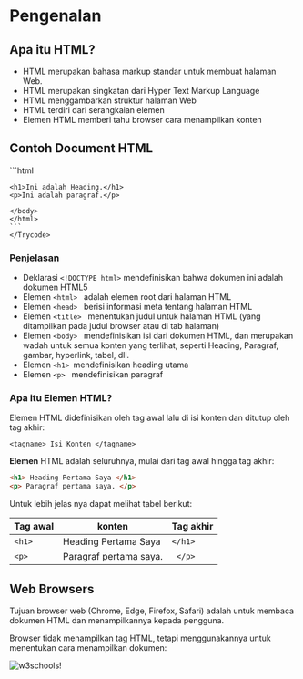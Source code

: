 # Pengenalan

## Apa itu HTML?
* HTML merupakan bahasa markup standar untuk membuat halaman Web.
* HTML merupakan singkatan dari Hyper Text Markup Language
* HTML menggambarkan struktur halaman Web
* HTML terdiri dari serangkaian elemen
* Elemen HTML memberi tahu browser cara menampilkan konten


## Contoh Document HTML

<div >
<Trycode code_source="https://www.w3schools.com/html/tryit.asp?filename=tryhtml_intro">
    ```html
    <!DOCTYPE html>
    <html>
    <head>
    <title>DOCUCODE</title>
    </head>
    <body>

    <h1>Ini adalah Heading.</h1>
    <p>Ini adalah paragraf.</p>

    </body>
    </html>
    ```
    </Trycode>
</div>

### Penjelasan
* Deklarasi ``` <!DOCTYPE html> ``` mendefinisikan bahwa dokumen ini adalah dokumen HTML5
* Elemen ```<html> ``` adalah elemen root dari halaman HTML
* Elemen  ``` <head>  ``` berisi informasi meta tentang halaman HTML
* Elemen  ``` <title>  ``` menentukan judul untuk halaman HTML (yang ditampilkan pada judul browser atau di tab halaman)
* Elemen ``` <body>  ``` mendefinisikan isi dari dokumen HTML, dan merupakan wadah untuk semua konten yang terlihat, seperti Heading, Paragraf, gambar, hyperlink, tabel, dll.
* Elemen  ``` <h1>  ```mendefinisikan heading utama
* Elemen  ``` <p>  ``` mendefinisikan paragraf

### Apa itu Elemen HTML?
Elemen HTML didefinisikan oleh tag awal lalu di isi konten dan ditutup oleh tag akhir:

``` <tagname> Isi Konten </tagname> ```

**Elemen** HTML adalah seluruhnya, mulai dari tag awal hingga tag akhir:

```HTML 
<h1> Heading Pertama Saya </h1> 
<p> Paragraf pertama saya. </p> 
```

Untuk lebih jelas nya dapat melihat tabel berikut:

| Tag awal | konten     | Tag akhir |
|-----------|---------------------|---------|
| ```<h1>```      | Heading Pertama Saya     | ```</h1> ```  |
|``` <p> ```      | Paragraf pertama saya. |``` </p>```    |


## Web Browsers
Tujuan browser web (Chrome, Edge, Firefox, Safari) adalah untuk membaca dokumen HTML dan menampilkannya kepada pengguna.

Browser tidak menampilkan tag HTML, tetapi menggunakannya untuk menentukan cara menampilkan dokumen:

![w3schools!](https://www.w3schools.com/html/img_chrome.png "w3schools")

